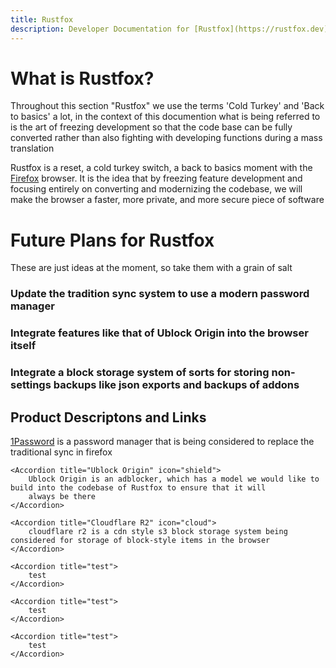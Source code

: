 ```yaml
---
title: Rustfox
description: Developer Documentation for [Rustfox](https://rustfox.dev)
---
```


<h1>
    What is Rustfox?
</h1>

  <Accordion title="Terms and Usages">
      Throughout this section "Rustfox" we use the terms 'Cold Turkey' and 'Back to basics' a lot, in the
      context of this documention what is being referred to is the art of freezing development so that the
      code base can be fully converted rather than also fighting with developing functions during a mass
      translation
  </Accordion>

<p align="justify">

Rustfox is a reset, a cold turkey switch, a back to basics moment with the [Firefox](https://firefox.com) browser. It is the idea that by freezing feature development
and focusing entirely on converting and modernizing the codebase, we will make the browser a faster, more private, and more secure piece of software

</p>
















<h1>
    Future Plans for Rustfox
</h1>

<Accordion title="Clarification">
  These are just ideas at the moment, so take them with a grain of salt
</Accordion>

<h3>
    Update the tradition sync system to use a modern password manager
</h3>

<p align="justify">

</p>

<h3>
    Integrate features like that of Ublock Origin into the browser itself
</h3>

<p align="justify">

</p>

<h3>
    Integrate a block storage system of sorts for storing non-settings backups like json exports and backups of addons
</h3>

<p align="justify">

</p>

<h2>
  Product Descriptons and Links
</h2>

<AccordionGroup>
    <Accordion title="1password" icon="lock">
        <a href="https://1Password.com">1Password</a> is a password manager that is being considered to replace the traditional sync in firefox
    </Accordion>

    <Accordion title="Ublock Origin" icon="shield">
        Ublock Origin is an adblocker, which has a model we would like to build into the codebase of Rustfox to ensure that it will
        always be there
    </Accordion>

    <Accordion title="Cloudflare R2" icon="cloud">
        cloudflare r2 is a cdn style s3 block storage system being considered for storage of block-style items in the browser
    </Accordion>

    <Accordion title="test">
        test
    </Accordion>

    <Accordion title="test">
        test
    </Accordion>

    <Accordion title="test">
        test
    </Accordion>
</AccordionGroup>
